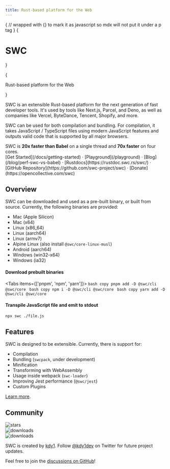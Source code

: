 ```yaml
---
title: Rust-based platform for the Web
---
```



<style jsx global>{`
body {
  background-image: radial-gradient(#ddd 1px, transparent 0),
    radial-gradient(#ddd 1px, transparent 0);
  background-position: 0 0, 25px 25px;
  background-size: 50px 50px;
}
.dark body {
  background-image: radial-gradient(#333 1px, transparent 0),
    radial-gradient(#333 1px, transparent 0);
}
`}</style>

{
// wrapped with {} to mark it as javascript so mdx will not put it under a p tag
}
{<h1 className="text-center font-extrabold md:text-5xl mt-8">SWC</h1>}

<div className="mx-auto max-w-full w-[880px] text-center px-4 my-10">
  {<p className="text-lg mb-2 text-gray-600 md:!text-2xl">
    Rust-based platform for the Web
  </p>}
</div>

SWC is an extensible Rust-based platform for the next generation of fast developer tools. It's used by tools like Next.js, Parcel, and Deno, as well as companies like Vercel, ByteDance, Tencent, Shopify, and more.

SWC can be used for both compilation and bundling. For compilation, it takes JavaScript / TypeScript files using modern JavaScript features and outputs valid code that is supported by all major browsers.

<Callout emoji="🏎">
  SWC is <strong>20x faster than Babel</strong> on a single thread and <strong>70x faster</strong> on four cores.
</Callout>

<div className="mt-16 mb-20 text-center">
  [Get Started](/docs/getting-started) · [Playground](/playground) · [Blog](/blog/perf-swc-vs-babel) · [Rustdocs](https://rustdoc.swc.rs/swc/) · [GitHub Repository](https://github.com/swc-project/swc) · [Donate](https://opencollective.com/swc)
</div>

## Overview

SWC can be downloaded and used as a pre-built binary, or built from source. Currently, the following binaries are provided:

- Mac (Apple Silicon)
- Mac (x64)
- Linux (x86_64)
- Linux (aarch64)
- Linux (armv7)
- Alpine Linux (also install `@swc/core-linux-musl`)
- Android (aarch64)
- Windows (win32-x64)
- Windows (ia32)

#### Download prebuilt binaries

<Tabs items={['pnpm', 'npm', 'yarn']}>
  <Tab>
    ```bash copy
    pnpm add -D @swc/cli @swc/core
    ```
  </Tab>
  <Tab>
    ```bash copy
    npm i -D @swc/cli @swc/core
    ```
  </Tab>
  <Tab>
    ```bash copy
    yarn add -D @swc/cli @swc/core
    ```
  </Tab>
</Tabs>

#### Transpile JavaScript file and emit to stdout

```bash copy
npx swc ./file.js
```

## Features

SWC is designed to be extensible. Currently, there is support for:

- Compilation
- Bundling (`swcpack`, under development)
- Minification
- Transforming with WebAssembly
- Usage inside webpack (`swc-loader`)
- Improving Jest performance (`@swc/jest`)
- Custom Plugins

[Learn more](/docs/getting-started).

## Community

<div className="space-y-3">
  <div className="flex h-6">
    <img alt="stars" src="https://badgen.net/github/stars/swc-project/swc" className="inline-block mr-2"/>
  </div>

  <div className="flex h-6">
    <img alt="downloads" src="https://badgen.net/npm/dw/@swc/core?label=downloads%20(@swc/core)" className="inline-block mr-2"/>
  </div>

  <div className="flex h-6">
    <img alt="downloads" src="https://badgen.net/npm/dw/@swc/helpers?label=downloads%20(3rd%20party)" className="inline-block mr-2"/>
  </div>
</div>

SWC is created by [kdy1](https://github.com/kdy1).
Follow [@kdy1dev](https://twitter.com/kdy1dev) on Twitter for future project updates.

Feel free to join the [discussions on GitHub](https://github.com/swc-project/swc/discussions)!
